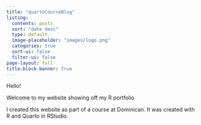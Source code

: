 ```yaml
---
title: "quartoCourseBlog"
listing:
  contents: posts
  sort: "date desc"
  type: default
  image-placeholder: "images/logo.png"
  categories: true
  sort-ui: false
  filter-ui: false
page-layout: full
title-block-banner: true
---
```


Hello!

Welcome to my website showing off my R portfolio

I created this website as part of a course at Dominican. It was created with R and Quarto in RStudio.
